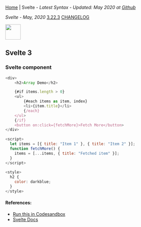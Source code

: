 
[Home](/) | Svelte - _Latest Syntax - Updated: May 2020 at [Github](https://github.com/ngduc/syntax.codes)_

_Svelte - May, 2020_ <a class="tagButton" href="https://github.com/sveltejs/svelte/releases">3.22.3</a> <a class="tagButton" href="https://github.com/sveltejs/svelte/blob/master/CHANGELOG.md">CHANGELOG</a>

<img src="https://upload.wikimedia.org/wikipedia/commons/thumb/1/1b/Svelte_Logo.svg/80px-Svelte_Logo.svg.png" height="48" />

## Svelte 3

### Svelte component

```.js
<div>
	<h2>Array Demo</h2>

	{#if items.length > 0}
	<ul>
		{#each items as item, index}
		<li>{item.title}</li>
		{/each}
	</ul>
	{/if}
	<button on:click={fetchMore}>Fetch More</button>
</div>
  
<script>
  let items = [{ title: "Item 1" }, { title: "Item 2" }];
  function fetchMore() {
    items = [...items, { title: "Fetched item" }];
  }
</script>
  
<style>
  h2 {
    color: darkblue;
  }
</style>
```

#### References:
- [Run this in Codesandbox](https://codesandbox.io/s/svelte-3-2jxgr?file=/App.svelte)
- [Svelte Docs](https://svelte.dev/docs)
